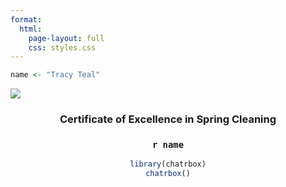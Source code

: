 ```yaml
---
format: 
  html:
    page-layout: full
    css: styles.css
---
```


```r
name <- "Tracy Teal"
```

![](ribbon.jpg)

<center>

### Certificate of Excellence in Spring Cleaning

### `r name`

```r
library(chatrbox)
chatrbox()


```

</center>
